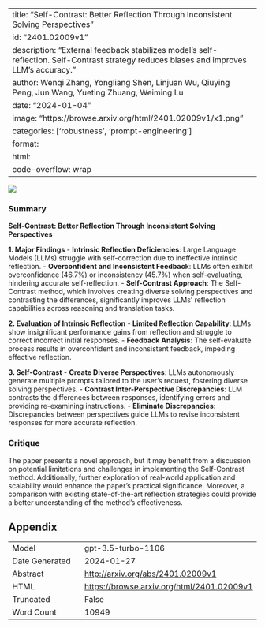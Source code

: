 
---
title: "Self-Contrast: Better Reflection Through Inconsistent Solving Perspectives"
id: "2401.02009v1"
description: "External feedback stabilizes model's self-reflection. Self-Contrast strategy reduces biases and improves LLM's accuracy."
author: Wenqi Zhang, Yongliang Shen, Linjuan Wu, Qiuying Peng, Jun Wang, Yueting Zhuang, Weiming Lu
date: "2024-01-04"
image: "https://browse.arxiv.org/html/2401.02009v1/x1.png"
categories: ['robustness', 'prompt-engineering']
format:
  html:
    code-overflow: wrap
---

![](https://browse.arxiv.org/html/2401.02009v1/x1.png)

### Summary

**Self-Contrast: Better Reflection Through Inconsistent Solving Perspectives**

**1. Major Findings**
- **Intrinsic Reflection Deficiencies**: Large Language Models (LLMs) struggle with self-correction due to ineffective intrinsic reflection.
- **Overconfident and Inconsistent Feedback**: LLMs often exhibit overconfidence (46.7%) or inconsistency (45.7%) when self-evaluating, hindering accurate self-reflection.
- **Self-Contrast Approach**: The Self-Contrast method, which involves creating diverse solving perspectives and contrasting the differences, significantly improves LLMs' reflection capabilities across reasoning and translation tasks.

**2. Evaluation of Intrinsic Reflection**
- **Limited Reflection Capability**: LLMs show insignificant performance gains from reflection and struggle to correct incorrect initial responses.
- **Feedback Analysis**: The self-evaluate process results in overconfident and inconsistent feedback, impeding effective reflection.

**3. Self-Contrast**
- **Create Diverse Perspectives**: LLMs autonomously generate multiple prompts tailored to the user's request, fostering diverse solving perspectives.
- **Contrast Inter-Perspective Discrepancies**: LLM contrasts the differences between responses, identifying errors and providing re-examining instructions.
- **Eliminate Discrepancies**: Discrepancies between perspectives guide LLMs to revise inconsistent responses for more accurate reflection.

### Critique
The paper presents a novel approach, but it may benefit from a discussion on potential limitations and challenges in implementing the Self-Contrast method. Additionally, further exploration of real-world application and scalability would enhance the paper's practical significance. Moreover, a comparison with existing state-of-the-art reflection strategies could provide a better understanding of the method's effectiveness.

## Appendix

|          |          |
|----------|----------|
| Model     | gpt-3.5-turbo-1106       |
| Date Generated     | 2024-01-27       |
| Abstract | [http://arxiv.org/abs/2401.02009v1](http://arxiv.org/abs/2401.02009v1)        |
| HTML     | [https://browse.arxiv.org/html/2401.02009v1](https://browse.arxiv.org/html/2401.02009v1)       |
| Truncated       | False       |
| Word Count       | 10949       |